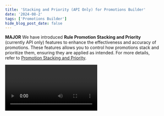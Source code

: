 ```yaml
---
title: 'Stacking and Priority (API Only) for Promotions Builder'
date: '2024-08-2'
tags: ['Promotions Builder']
hide_blog_post_date: false
---
```


**MAJOR** We have introduced **Rule Promotion Stacking and Priority** (currently API only) features to enhance the effectiveness and accuracy of promotions. These features allows you to control how promotions stack and prioritize them, ensuring they are applied as intended. For more details, refer to [Promotion Stacking and Priority](https://elasticpath.dev/docs/promotions-builder/overview#promotion-stacking-and-priority).

<Video
  mediaSrc="https://play.vidyard.com/tKgjmtDzw229b88PMwo9pK"
  mediaType="embed"
  title="Promotions Builder - Stacking & Priority"
  className=""
/>
<Video
  mediaSrc="https://play.vidyard.com/e542TXSVnKdqczLeeK9xv7"
  mediaType="embed"
  title="Promotions Builder - Stacking & Priority"
  className=""
/>
